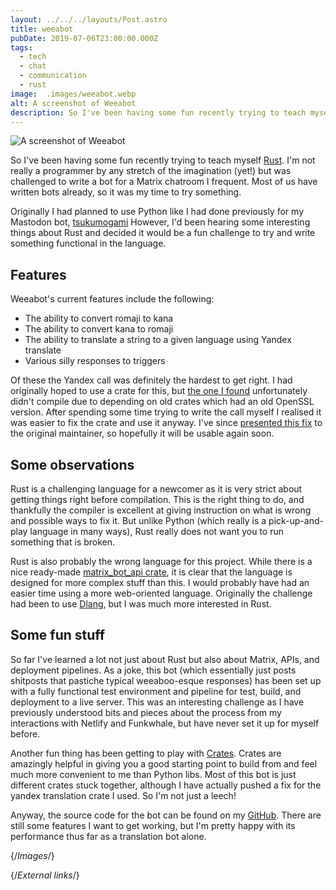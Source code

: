 ```yaml
---
layout: ../../../layouts/Post.astro
title: weeabot
pubDate: 2019-07-06T23:00:00.000Z
tags:
  - tech
  - chat
  - communication
  - rust
image:  .images/weeabot.webp
alt: A screenshot of Weeabot
description: So I've been having some fun recently trying to teach myself Rust I'm not really a programmer by any stretch of the imagination (yet!) but was challenged to write a bot for a Matrix chatroom I frequent. Most of us have written bots already, so it was my time to try something.
---
```


![A screenshot of Weeabot][weeabot]

So I've been having some fun recently trying to teach myself [Rust][rust]. I'm not really a programmer by any stretch of the imagination (yet!) but was challenged to write a bot for a Matrix chatroom I frequent. Most of us have written bots already, so it was my time to try something.

Originally I had planned to use Python like I had done previously for my Mastodon bot, [tsukumogami][tsukumogami] However, I'd been hearing some interesting things about Rust and decided it would be a fun challenge to try and write something functional in the language.

## Features

Weeabot's current features include the following:

- The ability to convert romaji to kana
- The ability to convert kana to romaji
- The ability to translate a string to a given
  language using Yandex translate
- Various silly responses to triggers

Of these the Yandex call was definitely the hardest to get right. I had originally hoped to use a crate for this, but [the one I found][ytr] unfortunately didn't compile due to depending on old crates which had an old OpenSSL version. After spending some time trying to write the call myself I realised it was easier to fix the crate and use it anyway. I've since [presented this fix][ytr-pull] to the original maintainer, so hopefully it will be usable again soon.

## Some observations

Rust is a challenging language for a newcomer as it is very strict about getting things right before compilation. This is the right thing to do, and thankfully the compiler is excellent at giving instruction on what is wrong and possible ways to fix it. But unlike Python (which really is a pick-up-and-play language in many ways), Rust really does not want you to run something that is broken.

Rust is also probably the wrong language for this project. While there is a nice ready-made [matrix_bot_api crate][matrix-bot-api], it is clear that the language is designed for more complex stuff than this. I would probably have had an easier time using a more web-oriented language. Originally the challenge had been to use [Dlang][dlang], but I was much more interested in Rust.

## Some fun stuff

So far I've learned a lot not just about Rust but also about Matrix, APIs, and deployment pipelines. As a joke, this bot (which essentially just posts shitposts that pastiche typical weeaboo-esque responses) has been set up with a fully functional test environment and pipeline for test, build, and deployment to a live server. This was an interesting challenge as I have previously understood bits and pieces about the process from my interactions with Netlify and Funkwhale, but have never set it up for myself before.

Another fun thing has been getting to play with [Crates][crates]. Crates are amazingly helpful in giving you a good starting point to build from and feel much more convenient to me than Python libs. Most of this bot is just different crates stuck together, although I have actually pushed a fix for the yandex translation crate I used. So I'm not just a leech!

Anyway, the source code for the bot can be found on my [GitHub][weeabot-source]. There are still some features I want to get working, but I'm pretty happy with its performance thus far as a translation bot alone.

{/*Images*/}

[weeabot]: /images/weeabot.webp

{/*External links*/}

[crates]: https://crates.io
[dlang]: https://dlang.org
[matrix-bot-api]: https://docs.rs/matrix_bot_api/0.4.0/matrix_bot_api/
[rust]: https://rust-lang.org
[tsukumogami]: https://github.com/Sporiff/tsukumogami
[weeabot-source]: https://github.com/Sporiff/weeabot
[ytr]: https://crates.io/crates/ytr
[ytr-pull]: https://github.com/ilunev/ytr/pull/1
